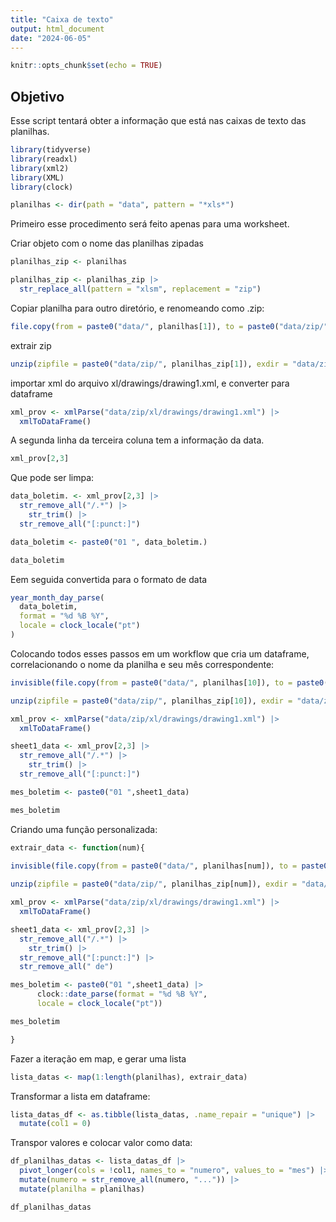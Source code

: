 ```yaml
---
title: "Caixa de texto"
output: html_document
date: "2024-06-05"
---
```


```r
knitr::opts_chunk$set(echo = TRUE)
```

## Objetivo

Esse script tentará obter a informação que está nas caixas de texto das planilhas. 

```r
library(tidyverse)
library(readxl)
library(xml2)
library(XML)
library(clock)

```

```r
planilhas <- dir(path = "data", pattern = "*xls*")
```
Primeiro esse procedimento será feito apenas para uma worksheet.

Criar objeto com o nome das planilhas zipadas
```r
planilhas_zip <- planilhas

planilhas_zip <- planilhas_zip |> 
  str_replace_all(pattern = "xlsm", replacement = "zip")
```


Copiar planilha para outro diretório, e renomeando como .zip:

```r
file.copy(from = paste0("data/", planilhas[1]), to = paste0("data/zip/", planilhas_zip[1]), overwrite = TRUE)
```
extrair zip

```r
unzip(zipfile = paste0("data/zip/", planilhas_zip[1]), exdir = "data/zip", overwrite = TRUE)
```

importar xml do arquivo xl/drawings/drawing1.xml, e converter para dataframe
```r
xml_prov <- xmlParse("data/zip/xl/drawings/drawing1.xml") |> 
  xmlToDataFrame()
```


A segunda linha da terceira coluna tem a informação da data.

```r
xml_prov[2,3]

```

Que pode ser limpa:

```r
data_boletim. <- xml_prov[2,3] |> 
  str_remove_all("/.*") |> 
    str_trim() |> 
  str_remove_all("[:punct:]") 

data_boletim <- paste0("01 ", data_boletim.)

data_boletim
```
Eem seguida convertida para o formato de data
```r

year_month_day_parse(
  data_boletim,
  format = "%d %B %Y",
  locale = clock_locale("pt")
)

```
Colocando todos esses passos em um workflow que cria um dataframe, correlacionando o nome da planilha e seu mês correspondente:



```r
invisible(file.copy(from = paste0("data/", planilhas[10]), to = paste0("data/zip/", planilhas_zip[10]), overwrite = TRUE))

unzip(zipfile = paste0("data/zip/", planilhas_zip[10]), exdir = "data/zip", overwrite = TRUE)

xml_prov <- xmlParse("data/zip/xl/drawings/drawing1.xml") |> 
  xmlToDataFrame()

sheet1_data <- xml_prov[2,3] |> 
  str_remove_all("/.*") |> 
    str_trim() |> 
  str_remove_all("[:punct:]")

mes_boletim <- paste0("01 ",sheet1_data)

mes_boletim
```
Criando uma função personalizada:

```r
extrair_data <- function(num){
  
invisible(file.copy(from = paste0("data/", planilhas[num]), to = paste0("data/zip/", planilhas_zip[num]), overwrite = TRUE))

unzip(zipfile = paste0("data/zip/", planilhas_zip[num]), exdir = "data/zip", overwrite = TRUE)

xml_prov <- xmlParse("data/zip/xl/drawings/drawing1.xml") |> 
  xmlToDataFrame()

sheet1_data <- xml_prov[2,3] |> 
  str_remove_all("/.*") |> 
    str_trim() |> 
  str_remove_all("[:punct:]") |> 
  str_remove_all(" de")

mes_boletim <- paste0("01 ",sheet1_data) |> 
      clock::date_parse(format = "%d %B %Y",
      locale = clock_locale("pt"))

mes_boletim 

}

```

Fazer a iteração em map, e gerar uma lista

```r
lista_datas <- map(1:length(planilhas), extrair_data)
```

Transformar a lista em dataframe: 
```r
lista_datas_df <- as.tibble(lista_datas, .name_repair = "unique") |> 
  mutate(col1 = 0)
```
Transpor valores e colocar valor como data:

```r
df_planilhas_datas <- lista_datas_df |> 
  pivot_longer(cols = !col1, names_to = "numero", values_to = "mes") |> 
  mutate(numero = str_remove_all(numero, "...")) |> 
  mutate(planilha = planilhas)

df_planilhas_datas
```




